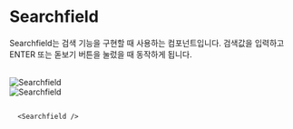 
# Searchfield

Searchfield는 검색 기능을 구현할 때 사용하는 컴포넌트입니다.
검색값을 입력하고 ENTER 또는 돋보기 버튼을 눌렀을 때 동작하게 됩니다.

<br />
<div
  style={{
    border: "0.5px solid gray",
    borderRadius: "8px",
    display: "flex",
    justifyContent: "center",
    alignItems: "center",
    padding: "32px",
}}

>

  <div style={{
    display: "block"
  }}>
    <Image
      src="/Searchfield/Default.svg"
      alt="Searchfield"
      width={300}
      height={300}
    />
  </div>
  <div style={{
    display: "block"
  }}>
  <Image
    src="/Searchfield/Focused.svg"
    alt="Searchfield"
    width={300}
    height={300}
  />
  </div>
</div>

```tsx copy

  <Searchfield />

```
